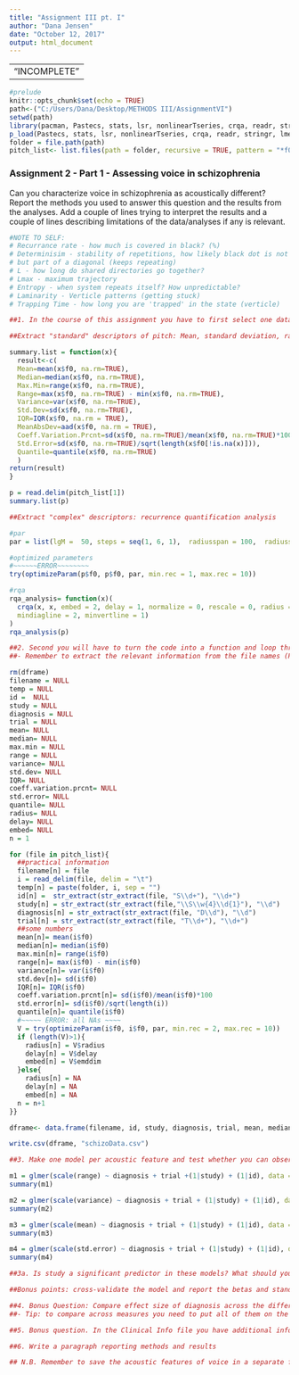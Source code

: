 ```yaml
---
title: "Assignment III pt. I"
author: "Dana Jensen"
date: "October 12, 2017"
output: html_document
---
```

---
                          "INCOMPLETE"
---
```r
#prelude
knitr::opts_chunk$set(echo = TRUE)
path<-("C:/Users/Dana/Desktop/METHODS III/AssignmentVI")
setwd(path)
library(pacman, Pastecs, stats, lsr, nonlinearTseries, crqa, readr, stringr, lmerTest)
p_load(Pastecs, stats, lsr, nonlinearTseries, crqa, readr, stringr, lmerTest)
folder = file.path(path)
pitch_list<- list.files(path = folder, recursive = TRUE, pattern = "*f0.txt")
```
### Assignment 2 - Part 1 - Assessing voice in schizophrenia
Can you characterize voice in schizophrenia as acoustically different? Report the methods you used to answer this question and the results from the analyses. Add a couple of lines trying to interpret the results and a couple of lines describing limitations of the data/analyses if any is relevant.
```r
#NOTE TO SELF:
# Recurrance rate - how much is covered in black? (%)
# Determinisim - stability of repetitions, how likely black dot is not isolated,
# but part of a diagonal (keeps repeating)
# L - how long do shared directories go together?
# Lmax - maximum trajectory
# Entropy - when system repeats itself? How unpredictable?
# Laminarity - Verticle patterns (getting stuck)
# Trapping Time - how long you are 'trapped' in the state (verticle)

##1. In the course of this assignment you have to first select one datafile and figure out how to:

##Extract "standard" descriptors of pitch: Mean, standard deviation, range

summary.list = function(x){
  result<-c(
  Mean=mean(x$f0, na.rm=TRUE),
  Median=median(x$f0, na.rm=TRUE),
  Max.Min=range(x$f0, na.rm=TRUE),
  Range=max(x$f0, na.rm=TRUE) - min(x$f0, na.rm=TRUE),
  Variance=var(x$f0, na.rm=TRUE),
  Std.Dev=sd(x$f0, na.rm=TRUE),
  IQR=IQR(x$f0, na.rm = TRUE),
  MeanAbsDev=aad(x$f0, na.rm = TRUE),
  Coeff.Variation.Prcnt=sd(x$f0, na.rm=TRUE)/mean(x$f0, na.rm=TRUE)*100,
  Std.Error=sd(x$f0, na.rm=TRUE)/sqrt(length(x$f0[!is.na(x)])),
  Quantile=quantile(x$f0, na.rm=TRUE)
  )
return(result)
}

p = read.delim(pitch_list[1])
summary.list(p)

##Extract "complex" descriptors: recurrence quantification analysis

#par
par = list(lgM =  50, steps = seq(1, 6, 1),  radiusspan = 100,  radiussample = 40, normalize = 0,  rescale = 0,  mindiagline = 2,  minvertline = 2,  tw = 0,  whiteline = FALSE,  recpt = FALSE,  fnnpercent = 10,  typeami = 'mindip')

#optimized parameters
#~~~~~~ERROR~~~~~~~~
try(optimizeParam(p$f0, p$f0, par, min.rec = 1, max.rec = 10))

#rqa
rqa_analysis= function(x)(  
  crqa(x, x, embed = 2, delay = 1, normalize = 0, rescale = 0, radius = 0.5,
  mindiagline = 2, minvertline = 1)
)
rqa_analysis(p)

##2. Second you will have to turn the code into a function and loop through all the files (or even better use apply/sapply/lapply)
##- Remember to extract the relevant information from the file names (Participant, Diagnosis, Trial, Study)

rm(dframe)
filename = NULL
temp = NULL
id =  NULL
study = NULL
diagnosis = NULL
trial = NULL
mean= NULL
median= NULL
max.min = NULL
range = NULL
variance= NULL
std.dev= NULL
IQR= NULL
coeff.variation.prcnt= NULL
std.error= NULL
quantile= NULL
radius= NULL
delay= NULL
embed= NULL
n = 1

for (file in pitch_list){
  ##practical information
  filename[n] = file
  i = read_delim(file, delim = "\t")
  temp[n] = paste(folder, i, sep = "")
  id[n] =  str_extract(str_extract(file, "S\\d+"), "\\d+")
  study[n] = str_extract(str_extract(file,"\\S\\w{4}\\d{1}"), "\\d")
  diagnosis[n] = str_extract(str_extract(file, "D\\d"), "\\d")
  trial[n] = str_extract(str_extract(file, "T\\d+"), "\\d+")
  ##some numbers
  mean[n]= mean(i$f0)
  median[n]= median(i$f0)
  max.min[n]= range(i$f0)
  range[n]= max(i$f0) - min(i$f0)
  variance[n]= var(i$f0)
  std.dev[n]= sd(i$f0)
  IQR[n]= IQR(i$f0)
  coeff.variation.prcnt[n]= sd(i$f0)/mean(i$f0)*100
  std.error[n]= sd(i$f0)/sqrt(length(i))
  quantile[n]= quantile(i$f0)
  #~~~~~ ERROR: all NAs ~~~~
  V = try(optimizeParam(i$f0, i$f0, par, min.rec = 2, max.rec = 10))
  if (length(V)>1){
    radius[n] = V$radius
    delay[n] = V$delay
    embed[n] = V$emddim
  }else{
    radius[n] = NA
    delay[n] = NA
    embed[n] = NA
  n = n+1
}}

dframe<- data.frame(filename, id, study, diagnosis, trial, mean, median, range, variance, std.dev, IQR, coeff.variation.prcnt, std.error, quantile, radius, delay, embed)

write.csv(dframe, "schizoData.csv")

##3. Make one model per acoustic feature and test whether you can observe significant difference due to Diagnosis. Tip: Which other fixed factors should you control for (that is, include in the model)? Which random ones?

m1 = glmer(scale(range) ~ diagnosis + trial +(1|study) + (1|id), data = dframe, family = 'binomial')
summary(m1)

m2 = glmer(scale(variance) ~ diagnosis + trial + (1|study) + (1|id), data = dframe, family = 'binomial')
summary(m2)

m3 = glmer(scale(mean) ~ diagnosis + trial + (1|study) + (1|id), data = dframe, family = 'binomial')
summary(m3)

m4 = glmer(scale(std.error) ~ diagnosis + trial + (1|study) + (1|id), data = dframe, family = 'binomial')
summary(m4)

##3a. Is study a significant predictor in these models? What should you infer from this? Does study interact with diagnosis? What should you infer from this?

##Bonus points: cross-validate the model and report the betas and standard errors from all rounds to get an idea of how robust the estimates are. 

##4. Bonus Question: Compare effect size of diagnosis across the different measures. Which measure seems most sensitive?
##- Tip: to compare across measures you need to put all of them on the same scale, that is, you need to "standardize" them (z-score)

##5. Bonus question. In the Clinical Info file you have additional information about the participants. Which additional parameters (e.g. age, gender) should we control for? Report the effects.

##6. Write a paragraph reporting methods and results

## N.B. Remember to save the acoustic features of voice in a separate file, so to be able to load them next time
```
